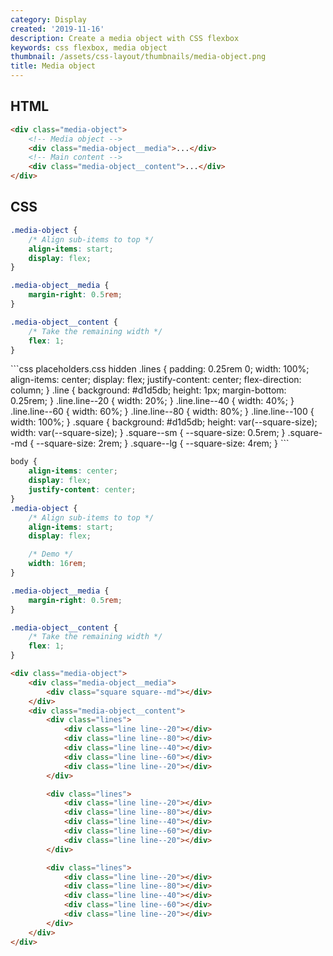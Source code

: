 ```yaml
---
category: Display
created: '2019-11-16'
description: Create a media object with CSS flexbox
keywords: css flexbox, media object
thumbnail: /assets/css-layout/thumbnails/media-object.png
title: Media object
---
```


## HTML

```html index.html
<div class="media-object">
    <!-- Media object -->
    <div class="media-object__media">...</div>
    <!-- Main content -->
    <div class="media-object__content">...</div>
</div>
```

## CSS

```css styles.css
.media-object {
    /* Align sub-items to top */
    align-items: start;
    display: flex;
}

.media-object__media {
    margin-right: 0.5rem;
}

.media-object__content {
    /* Take the remaining width */
    flex: 1;
}
```

<Playground>
```css placeholders.css hidden
.lines {
    padding: 0.25rem 0;
    width: 100%;
    align-items: center;
    display: flex;
    justify-content: center;
    flex-direction: column;
}
.line {
    background: #d1d5db;
    height: 1px;
    margin-bottom: 0.25rem;
}
.line.line--20 {
    width: 20%;
}
.line.line--40 {
    width: 40%;
}
.line.line--60 {
    width: 60%;
}
.line.line--80 {
    width: 80%;
}
.line.line--100 {
    width: 100%;
}
.square {
    background: #d1d5db;
    height: var(--square-size);
    width: var(--square-size);
}
.square--sm {
    --square-size: 0.5rem;
}
.square--md {
    --square-size: 2rem;
}
.square--lg {
    --square-size: 4rem;
}
```

```css styles.css hidden
body {
    align-items: center;
    display: flex;
    justify-content: center;
}
.media-object {
    /* Align sub-items to top */
    align-items: start;
    display: flex;

    /* Demo */
    width: 16rem;
}

.media-object__media {
    margin-right: 0.5rem;
}

.media-object__content {
    /* Take the remaining width */
    flex: 1;
}
```

```html index.html hidden
<div class="media-object">
    <div class="media-object__media">
        <div class="square square--md"></div>
    </div>
    <div class="media-object__content">
        <div class="lines">
            <div class="line line--20"></div>
            <div class="line line--80"></div>
            <div class="line line--40"></div>
            <div class="line line--60"></div>
            <div class="line line--20"></div>
        </div>

        <div class="lines">
            <div class="line line--20"></div>
            <div class="line line--80"></div>
            <div class="line line--40"></div>
            <div class="line line--60"></div>
            <div class="line line--20"></div>
        </div>

        <div class="lines">
            <div class="line line--20"></div>
            <div class="line line--80"></div>
            <div class="line line--40"></div>
            <div class="line line--60"></div>
            <div class="line line--20"></div>
        </div>
    </div>
</div>
```
</Playground>
